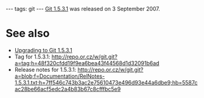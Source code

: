 ---
tags: git
---
[[Git 1.5.3.1]] was released on 3 September 2007.

= See also =

* [[Upgrading to Git 1.5.3.1]]
* Tag for 1.5.3.1: http://repo.or.cz/w/git.git?a=tag;h=48f320cfdd19f9ea6bea43f44568d1d32091b6ad
* Release notes for 1.5.3.1: http://repo.or.cz/w/git.git?a=blob;f=Documentation/RelNotes-1.5.3.1.txt;h=7ff546c743b3ac2e75610473e496d93e44a6dbe9;hb=5587cac28be66acf5edc2a4b83b67c8cfffbc5e9
